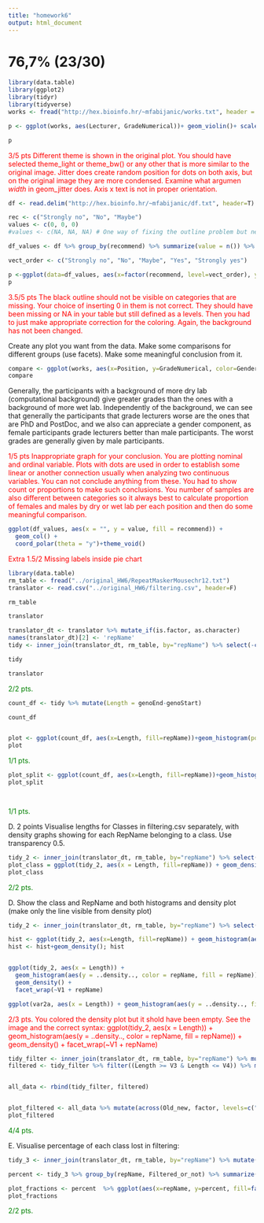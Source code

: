 ---
title: "homework6"
output: html_document
---

# 76,7% (23/30)


```{r}
library(data.table)
library(ggplot2)
library(tidyr)
library(tidyverse)
works <- fread("http://hex.bioinfo.hr/~mfabijanic/works.txt", header = T)
```


```{r}

p <- ggplot(works, aes(Lecturer, GradeNumerical))+ geom_violin()+ scale_y_continuous(breaks = seq(1,5,by=1), trans="reverse", labels = c("Excellent","Good", "Average", "Below average", "Extremely Bad"))+geom_jitter(aes(colour = Gender))+labs(y="Grade")

p


```
<span style="color:red"> 3/5 pts  Different theme is shown in the original plot. You should have selected theme_light or theme_bw() or any other that is more similar to the original image. Jitter does create random position for dots on both axis, but on the original image they are more condensed. Examine what argumen *width* in geom_jitter does. Axis x text is not in proper orientation. </span>


```{r}
df <- read.delim("http://hex.bioinfo.hr/~mfabijanic/df.txt", header=T)

rec <- c("Strongly no", "No", "Maybe")
values <- c(0, 0, 0)
#values <- c(NA, NA, NA) # One way of fixing the outline problem but need to change the colors in plot.

df_values <- df %>% group_by(recommend) %>% summarize(value = n()) %>% add_row(., recommend=rec, value=values)

vect_order <- c("Strongly no", "No", "Maybe", "Yes", "Strongly yes")

p <-ggplot(data=df_values, aes(x=factor(recommend, level=vect_order), y=value, fill=recommend))+geom_bar(stat = "identity", color="black", show.legend=FALSE)+ scale_fill_manual(values=c( "#ffffbf", "#a6d96a",  "#1a9641", "#1a9641", "#a6d96a"))+labs(x="Will you recommend #NGS school to your friends and colleagues?", y="Number of people")
p
```
<span style="color:red"> 3.5/5 pts The black outline should not be visible on categories that are missing. Your choice of inserting 0 in them is not correct. They should have been missing or NA in your table but still defined as a levels. Then you had to just make appropriate correction for the coloring. Again, the background has not been changed. </span>


Create any plot you want from the data. Make some comparisons for different groups (use facets). Make some meaningful conclusion from it.
```{r}

compare <- ggplot(works, aes(x=Position, y=GradeNumerical, color=Gender)) + geom_jitter()+facet_wrap(~Background)
compare


```
Generally, the participants with a background of more dry lab (computational background) give greater grades than the ones with a background of more wet lab. Independently of the background, we can see that generally the participants that grade lecturers worse are the ones that are PhD and PostDoc, and we also can appreciate a gender component, as female participants grade lecturers better than male participants. The worst grades are generally given by male participants. 

<span style="color:red"> 1/5 pts  Inappropriate graph for your conclusion. You are plotting nominal and ordinal variable. Plots with dots are used in order to establish some linear or another connection usually when analyzing two continuous variables. You can not conclude anything from these. You had to show count or proportions to make such conclusions. You number of samples are also different between categories so it always best to calculate proportion of females and males by dry or wet lab per each position and then do some meaningful comparison. </span>


```{r}
ggplot(df_values, aes(x = "", y = value, fill = recommend)) +
  geom_col() +
  coord_polar(theta = "y")+theme_void()
```
<span style="color:red"> Extra 1.5/2 Missing labels inside pie chart </span>


```{r}
library(data.table)
rm_table <- fread("../original_HW6/RepeatMaskerMousechr12.txt")
translator <- read.csv("../original_HW6/filtering.csv", header=F)

rm_table

translator
```


```{r}

translator_dt <- translator %>% mutate_if(is.factor, as.character) 
names(translator_dt)[2] <- 'repName'
tidy <- inner_join(translator_dt, rm_table, by="repName") %>% select(-c(V1, V3, V4)) %>% relocate(repName, .after = strand)  

tidy

translator
```
<span style="color:green"> 2/2 pts. </span>



```{r}

count_df <- tidy %>% mutate(Length = genoEnd-genoStart)  

count_df


plot <- ggplot(count_df, aes(x=Length, fill=repName))+geom_histogram(position="dodge")
plot

```

<span style="color:green"> 1/1 pts. </span>




```{r}

plot_split <- ggplot(count_df, aes(x=Length, fill=repName))+geom_histogram()+facet_wrap(~repName)
plot_split




```

<span style="color:green"> 1/1 pts. </span>


D. 2 points Visualise lengths for Classes in filtering.csv separately, with density graphs showing for each RepName belonging to a class. Use transparency 0.5.
```{r}
tidy_2 <- inner_join(translator_dt, rm_table, by="repName") %>% select(-c(V3, V4)) %>% mutate(Length = genoEnd-genoStart)
plot_class = ggplot(tidy_2, aes(x = Length, fill=repName)) + geom_density(alpha=0.5) +facet_wrap(~V1)
plot_class
```
<span style="color:green"> 2/2 pts. </span>


D. Show the class and RepName and both histograms and density plot (make only the line visible from density plot)
```{r}
tidy_2 <- inner_join(translator_dt, rm_table, by="repName") %>% select(-c(V3, V4)) %>% mutate(Length = genoEnd-genoStart)

hist <- ggplot(tidy_2, aes(x=Length, fill=repName)) + geom_histogram(aes(y=..density..))+facet_wrap(~V1 + repName)
hist <- hist+geom_density(); hist


ggplot(tidy_2, aes(x = Length)) + 
  geom_histogram(aes(y = ..density.., color = repName, fill = repName)) +  
  geom_density() + 
  facet_wrap(~V1 + repName)

ggplot(var2a, aes(x = Length)) + geom_histogram(aes(y = ..density.., fill = RepName)) + geom_density() + facet_wrap(~Class + RepName)
```
<span style="color:red"> 2/3 pts. You colored the density plot but it shold have been empty. See the image and the correct syntax: ggplot(tidy_2, aes(x = Length)) + 
  geom_histogram(aes(y = ..density.., color = repName, fill = repName)) +  
  geom_density() + 
  facet_wrap(~V1 + repName) </span>


```{r}


tidy_filter <- inner_join(translator_dt, rm_table, by="repName") %>% mutate(Length = genoEnd-genoStart) %>% mutate(Filtered_or_not=ifelse((Length >= V3 & Length <= V4), "Filtered", "Not Filtered")) %>% mutate(Old_new = "Not Filtered")
filtered <- tidy_filter %>% filter((Length >= V3 & Length <= V4)) %>% mutate(Old_new = "Filtered")


all_data <- rbind(tidy_filter, filtered)


plot_filtered <- all_data %>% mutate(across(Old_new, factor, levels=c("Not Filtered", "Filtered"))) %>% ggplot(aes(x=Length, fill=repName)) + geom_histogram()+facet_grid(repName~Old_new)
plot_filtered


```
<span style="color:green"> 4/4 pts. </span>


E. Visualise percentage of each class lost in filtering:

```{r}
tidy_3 <- inner_join(translator_dt, rm_table, by="repName") %>% mutate(Length = genoEnd-genoStart) %>% mutate(Filtered_or_not=ifelse((Length >= V3 & Length <= V4), "Filtered", "Not Filtered"))

percent <- tidy_3 %>% group_by(repName, Filtered_or_not) %>% summarize(count=sum(n())) %>% group_by(repName) %>% mutate(percent= count/sum(count)); percent

plot_fractions <- percent  %>% ggplot(aes(x=repName, y=percent, fill=factor(Filtered_or_not, levels=c("Not Filtered", "Filtered")))) + geom_col()+ labs(x = "Repeat name", y= "Fraction", fill = "Type")+ scale_fill_discrete(breaks=c("Not Filtered", "Filtered"), labels=c("Lost by Filtering","Retained after filtering"))
plot_fractions

```

<span style="color:green"> 2/2 pts. </span>
